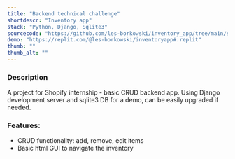 ```yaml
---
title: "Backend technical challenge"
shortdescr: "Inventory app"
stack: "Python, Django, Sqlite3"
sourcecode: "https://github.com/les-borkowski/inventory_app/tree/main/shopify_tt"
demo: "https://replit.com/@les-borkowski/inventoryapp#.replit"
thumb: ""
thumb_alt: ""
---
```


### Description
A project for Shopify internship - basic CRUD backend app. Using Django development server and sqlite3 DB for a demo, can be easily upgraded if needed.

### Features:
- CRUD functionality: add, remove, edit items
- Basic html GUI to navigate the inventory